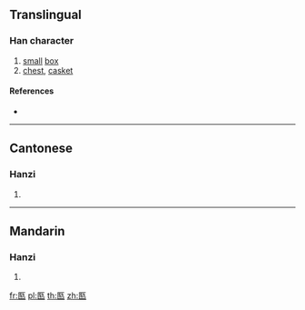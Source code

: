 {{also|匭}}
==Translingual==

===Han character===
{{Han char|rn=22|rad=匚|as=06|sn=8|four=|canj=SKQN|ids=⿷匚⿰车九}}

# [[small]] [[box]]
# [[chest]], [[casket]]

====References====
* {{Han ref|kx=0153.341|hdz=10085.100|uh=5326|ud=21286}}

----

==Cantonese==

===Hanzi===
{{yue-hanzi|jyut=gwai2|y=gwai2|tra=匭}}

# {{defn|lang=yue|sort=匚06}}

----

==Mandarin==

===Hanzi===
{{cmn-hanzi|tra=匭|pin=[[guǐ]] ([[gui3]])|wg=kuei<sup>3</sup>}}

# {{defn|lang=cmn|sort=匚06}}

[[fr:匦]]
[[pl:匦]]
[[th:匦]]
[[zh:匦]]